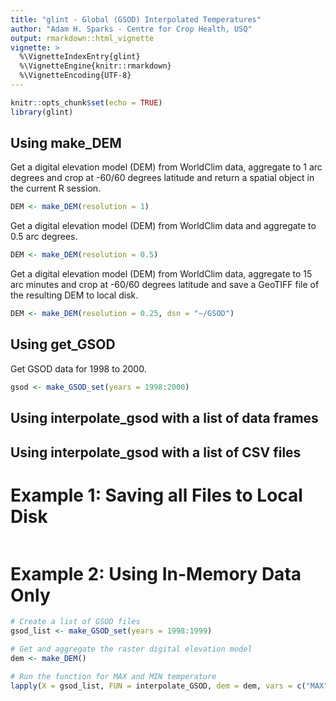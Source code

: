 ```yaml
---
title: "glint - Global (GSOD) Interpolated Temperatures"
author: "Adam H. Sparks - Centre for Crop Health, USQ"
output: rmarkdown::html_vignette
vignette: >
  %\VignetteIndexEntry{glint}
  %\VignetteEngine{knitr::rmarkdown}
  %\VignetteEncoding{UTF-8}
---
```


```r
knitr::opts_chunk$set(echo = TRUE)
library(glint)
```

## Using make_DEM

Get a digital elevation model (DEM) from WorldClim data, aggregate to 1 arc
degrees and crop at -60/60 degrees latitude and return a spatial object in the
current R session.

```r
DEM <- make_DEM(resolution = 1)
```

Get a digital elevation model (DEM) from WorldClim data and aggregate to 0.5 arc
degrees.

```r
DEM <- make_DEM(resolution = 0.5)
```

Get a digital elevation model (DEM) from WorldClim data, aggregate to 15 arc
minutes and crop at -60/60 degrees latitude and save a GeoTIFF file of the
resulting DEM to local disk.

```r
DEM <- make_DEM(resolution = 0.25, dsn = "~/GSOD")
```

## Using get_GSOD

Get GSOD data for 1998 to 2000.

```r
gsod <- make_GSOD_set(years = 1998:2000)
```

## Using interpolate_gsod with a list of data frames

## Using interpolate_gsod with a list of CSV files

# Example 1: Saving all Files to Local Disk

```r

```

# Example 2: Using In-Memory Data Only

```r
# Create a list of GSOD files
gsod_list <- make_GSOD_set(years = 1998:1999)

# Get and aggregate the raster digital elevation model
dem <- make_DEM()

# Run the function for MAX and MIN temperature
lapply(X = gsod_list, FUN = interpolate_GSOD, dem = dem, vars = c("MAX", "MIN"))
```
